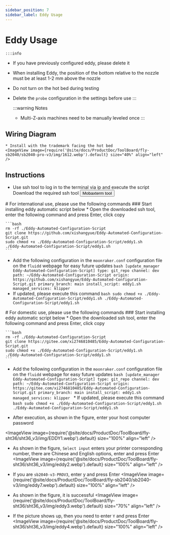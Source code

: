 ```yaml
---
sidebar_position: 7
sidebar_label: Eddy Usage
---
```




# Eddy Usage

    :::info
  * If you have previously configured eddy, please delete it
  * When installing Eddy, the position of the bottom relative to the nozzle must be at least 1-2 mm above the nozzle
  * Do not turn on the hot bed during testing
  * Delete the `probe` configuration in the settings before use
    :::


    :::warning Notes
    * Multi-Z-axis machines need to be manually leveled once
    :::


## Wiring Diagram

    * Install with the trademark facing the hot bed
    <ImageView image={require('@site/docs/ProductDoc/ToolBoard/fly-sb2040/sb2040-pro-v3/img/1612.webp').default} size="40%" align="left" />


## Instructions
   * Use ssh tool to log in to the terminal via ip and execute the script
    Download the required ssh tool <Button variant="contained" disableElevation href="/docs/ResDownload/auxiliary_software/">Mobaxterm tool</Button>


<Tabs>
  <TabItem value="eddy1" label="International Use">
    # For international use, please use the following commands
    ### Start installing eddy automatic script below
    * Open the downloaded ssh tool, enter the following command and press Enter, click copy
    
    ```bash
    rm -rf ./Eddy-Automated-Configuration-Script
    git clone https://github.com/xishangyue/Eddy-Automated-Configuration-Script.git
    sudo chmod +x ./Eddy-Automated-Configuration-Script/eddy1.sh
    ./Eddy-Automated-Configuration-Script/eddy1.sh
    ```
   * Add the following configuration in the `moonraker.conf` configuration file on the `fluidd` webpage for easy future updates
    ```bash
    [update_manager Eddy-Automated-Configuration-Script]
    type: git_repo
    channel: dev
    path: ~/Eddy-Automated-Configuration-Script
    origin: https://github.com/xishangyue/Eddy-Automated-Configuration-Script.git
    primary_branch: main
    install_script: eddy1.sh
    managed_services: klipper
    ```
   * If updated, please execute this command
    ```bash
    sudo chmod +x ./Eddy-Automated-Configuration-Script/eddy1.sh
    ./Eddy-Automated-Configuration-Script/eddy1.sh
    ```
</TabItem>

  <TabItem value="eddy2" label="Domestic Use">
# For domestic use, please use the following commands
### Start installing eddy automatic script below
    * Open the downloaded ssh tool, enter the following command and press Enter, click copy
    
    ```bash
    rm -rf ./Eddy-Automated-Configuration-Script
    git clone https://gitee.com/xi2746810485/Eddy-Automated-Configuration-Script.git
    sudo chmod +x ./Eddy-Automated-Configuration-Script/eddy1.sh
    ./Eddy-Automated-Configuration-Script/eddy1.sh
    ```
   * Add the following configuration in the `moonraker.conf` configuration file on the `fluidd` webpage for easy future updates
    ```bash
    [update_manager Eddy-Automated-Configuration-Script]
    type: git_repo
    channel: dev
    path: ~/Eddy-Automated-Configuration-Script
    origin: https://gitee.com/xi2746810485/Eddy-Automated-Configuration-Script.git
    primary_branch: main
    install_script: eddy1.sh
    managed_services: klipper
    ```
    * If updated, please execute this command
    ```bash
    sudo chmod +x ./Eddy-Automated-Configuration-Script/eddy1.sh
    ./Eddy-Automated-Configuration-Script/eddy1.sh
    ```
  </TabItem>
</Tabs>


* After execution, as shown in the figure, enter your host computer password

<ImageView image={require('@site/docs/ProductDoc/ToolBoard/fly-sht36/sht36_v3/img/EDDY1.webp').default} size="100%" align="left" />

* As shown in the figure, `Select input` enters your printer corresponding number, there are Chinese and English options, enter and press Enter
<ImageView image={require('@site/docs/ProductDoc/ToolBoard/fly-sht36/sht36_v3/img/eddy2.webp').default} size="100%" align="left" />

* If you are `sb2040-v3-PROV3`, enter y and press Enter
<ImageView image={require('@site/docs/ProductDoc/ToolBoard/fly-sb2040/sb2040-v3/img/eddy7.webp').default} size="100%" align="left" />

* As shown in the figure, it is successful
<ImageView image={require('@site/docs/ProductDoc/ToolBoard/fly-sht36/sht36_v3/img/eddy3.webp').default} size="70%" align="left" />

* If the picture shows up, then you need to enter `Y` and press Enter
<ImageView image={require('@site/docs/ProductDoc/ToolBoard/fly-sht36/sht36_v3/img/eddy4.webp').default} size="100%" align="left" />

    <LDC1612 />

